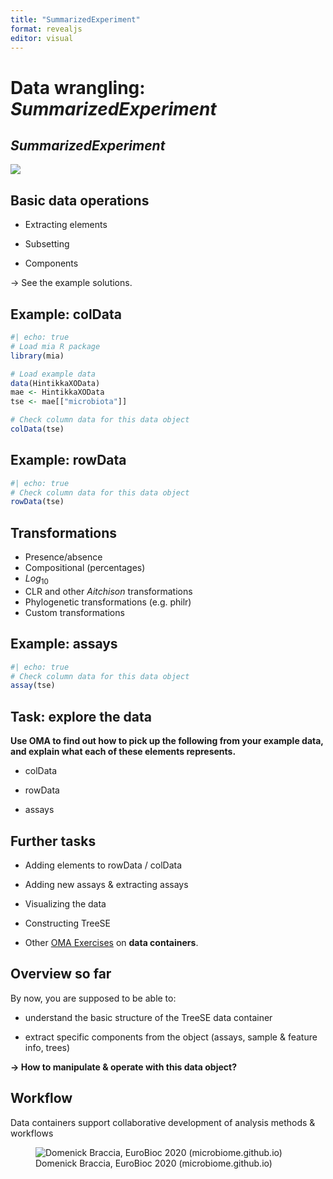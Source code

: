 ```yaml
---
title: "SummarizedExperiment"
format: revealjs
editor: visual
---
```



# Data wrangling: *SummarizedExperiment*

## *SummarizedExperiment*

![](images/paste-AA8BAE15.png)

## Basic data operations

-   Extracting elements

-   Subsetting

-   Components

-\> See the example solutions.


## Example: colData

```r
#| echo: true
# Load mia R package
library(mia)

# Load example data 
data(HintikkaXOData)
mae <- HintikkaXOData
tse <- mae[["microbiota"]]

# Check column data for this data object
colData(tse)
```

## Example: rowData

```r
#| echo: true
# Check column data for this data object
rowData(tse)
```


## Transformations

-   Presence/absence
-   Compositional (percentages)
-   $Log_{10}$
-   CLR and other *Aitchison* transformations
-   Phylogenetic transformations (e.g. philr)
-   Custom transformations



## Example: assays

```r
#| echo: true
# Check column data for this data object
assay(tse)
```



## Task: explore the data

**Use OMA to find out how to pick up the following from your example data, and explain what each of these elements represents.**

-   colData

-   rowData

-   assays


## Further tasks

- Adding elements to rowData / colData

- Adding new assays & extracting assays

- Visualizing the data

- Constructing TreeSE

- Other [OMA Exercises](https://microbiome.github.io/OMA/exercises.html) on **data containers**.


## Overview so far

By now, you are supposed to be able to:

-   understand the basic structure of the TreeSE data container

-   extract specific components from the object (assays, sample & feature info, trees)

**-\> How to manipulate & operate with this data object?**


## Workflow {.smaller}

Data containers support collaborative development of analysis methods & workflows

![Domenick Braccia, EuroBioc 2020 (microbiome.github.io)](images/paste-5203C683.png)





<!--
## Visualizing the data

```r
#| echo: false
#tse <- scater::runMDS(tse, name="PCoA", 
#  assay.type="counts", FUN = vegan::vegdist, method = "bray")
#
#scater::plotReducedDim(tse, "PCoA")
#boxplot(assay(tse, "counts")[1,] ~ colData(tse)$Geographical_location
#, 
#  colour_by="Geographical_location")   
```
-->


